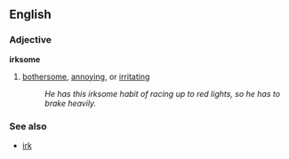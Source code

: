 ==English==
===Adjective===
'''irksome'''
#[[bothersome]], [[annoying]], or [[irritating]]
#:''He has this irksome habit of racing up to red lights, so he has to brake heavily.''
===See also===
*[[irk]]